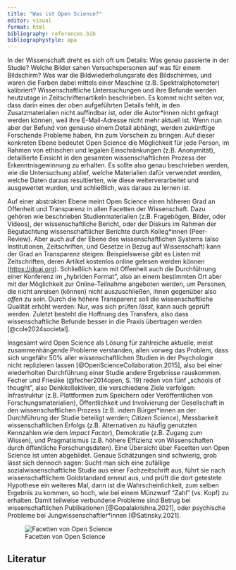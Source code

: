 ```yaml
---
title: "Was ist Open Science?"
editor: visual
format: html
bibliography: references.bib
bibliographystyle: apa
---
```


In der Wissenschaft dreht es sich oft um Details: Was genau passierte in der Studie? Welche Bilder sahen Versuchspersonen auf was für einem Bildschirm? Was war die Bildwiederholungsrate des Bildschirmes, und waren die Farben dabei mittels einer Maschine (z.B. Spektralphotometer) kalibriert? Wissenschaftliche Untersuchungen und ihre Befunde werden heutzutage in Zeitschriftenartikeln beschrieben. Es kommt nicht selten vor, dass darin eines der oben aufgeführten Details fehlt, in den Zusatzmaterialien nicht auffindbar ist, oder die Autor\*innen nicht gefragt werden können, weil ihre E-Mail-Adresse nicht mehr aktuell ist. Wenn nun aber der Befund von genauso einem Detail abhängt, werden zukünftige Forschende Probleme haben, ihn zum Vorschein zu bringen. Auf dieser konkreten Ebene bedeutet Open Science die Möglichkeit für jede Person, im Rahmen von ethischen und legalen Einschränkungen (z.B. Anonymität), detaillierte Einsicht in den gesamten wissenschaftlichen Prozess der Erkenntnisgewinnung zu erhalten. Es sollte also genau beschrieben werden, wie die Untersuchung ablief, welche Materialien dafür verwendet werden, welche Daten daraus resultierten, wie diese weiterverarbeitet und ausgewertet wurden, und schließlich, was daraus zu lernen ist.

Auf einer abstrakten Ebene meint Open Science einen höheren Grad an Offenheit und Transparenz in allen Facetten der Wissenschaft. Dazu gehören wie beschrieben Studienmaterialien (z.B. Fragebögen, Bilder, oder Videos), der wissenschaftliche Bericht, oder der Diskurs im Rahmen der Begutachtung wissenschaftlicher Berichte durch Kolleg\*innen (Peer-Review). Aber auch auf der Ebene des wissenschaftlichen Systems (also Institutionen, Zeitschriften, und Gesetze in Bezug auf Wissenschaft) kann der Grad an Transparenz steigen: Beispielsweise gibt es Listen mit Zeitschriften, deren Artikel kostenlos online gelesen werden können (<https://doaj.org>). Schließlich kann mit Offenheit auch die Durchführung einer Konferenz im „hybriden Format", also an einem bestimmten Ort aber mit der Möglichkeit zur Online-Teilnahme angeboten werden, um Personen, die nicht anreisen (können) nicht auszuschließen, ihnen gegenüber also *offen* zu sein. Durch die höhere Transparenz soll die wissenschaftliche Qualität erhöht werden: Nur, was sich prüfen *lässt*, kann auch geprüft werden. Zuletzt besteht die Hoffnung des Transfers, also dass wissenschaftliche Befunde besser in die Praxis übertragen werden [@cole2024societal].

Insgesamt wird Open Science als Lösung für zahlreiche aktuelle, meist zusammenhängende Probleme verstanden, allen vorweg das Problem, dass sich ungefähr 50% aller wissenschaftlichen Studien in der Psychologie nicht replizieren lassen [@OpenScienceCollaboration.2015], also bei einer wiederholten Durchführung einer Studie andere Ergebnisse rauskommen. Fecher und Friesike (@fecher2014open, S. 19) reden von fünf „schools of thought", also Denkkollektiven, die verschiedene Ziele verfolgen: Infrastruktur (z.B. Plattformen zum Speichern oder Veröffentlichen von Forschungsmaterialien), Öffentlichkeit und Involvierung der Gesellschaft in den wissenschaftlichen Prozess (z.B. indem Bürger\*innen an der Durchführung der Studie beteiligt werden; *Citizen Science*), Messbarkeit wissenschaftlichen Erfolgs (z.B. Alternativen zu häufig genutzten Kennzahlen wie dem *Impact Factor*), Demokratie (z.B. Zugang zum Wissen), und Pragmatismus (z.B. höhere Effizienz von Wissenschaften durch öffentliche Forschungsdaten). Eine Übersicht über Facetten von Open Science ist unten abgebildet. Genaue Schätzungen sind schwierig, grob lässt sich dennoch sagen: Sucht man sich eine zufällige sozialwissenschaftliche Studie aus einer Fachzeitschrift aus, führt sie nach wissenschaftlichem Goldstandard erneut aus, und prüft die dort getestete Hypothese ein weiteres Mal, dann ist die Wahrscheinlichkeit, zum selben Ergebnis zu kommen, so hoch, wie bei einem Münzwurf "Zahl" (vs. Kopf) zu erhalten. Damit teilweise verbundene Probleme sind Betrug bei wissenschaftlichen Publikationen [@Gopalakrishna.2021], oder psychische Probleme bei Jungwissenschaftler\*innen [@Satinsky.2021].

![Facetten von Open Science](images/facetten.jpg)

## Literatur
